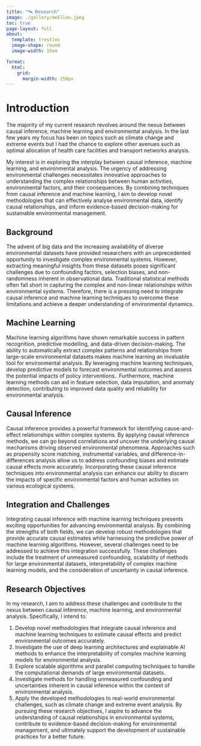 ```yaml
---
title: "🛰 Research"
image: ./gallery/meEllen.jpeg
toc: true
page-layout: full
about: 
  template: trestles
  image-shape: round
  image-width: 15em

format:
  html:
    grid:
      margin-width: 250px
---
```


# Introduction

::: justify
The majority of my current research revolves around the nexus between causal inference, machine learning and environmental analysis. In the last few years my focus has been on topics such as climate change and extreme events but I had the chance to explore other avenues such as optimal allocation of health care facilities and transport networks analysis.

My interest is in exploring the interplay between causal inference, machine learning, and environmental analysis. The urgency of addressing environmental challenges necessitates innovative approaches to understanding the complex relationships between human activities, environmental factors, and their consequences. By combining techniques from causal inference and machine learning, I aim to develop novel methodologies that can effectively analyse environmental data, identify causal relationships, and inform evidence-based decision-making for sustainable environmental management.
:::

## **Background**

::: justify
The advent of big data and the increasing availability of diverse environmental datasets have provided researchers with an unprecedented opportunity to investigate complex environmental systems. However, extracting meaningful insights from these datasets poses significant challenges due to confounding factors, selection biases, and non-randomness inherent in observational data. Traditional statistical methods often fall short in capturing the complex and non-linear relationships within environmental systems. Therefore, there is a pressing need to integrate causal inference and machine learning techniques to overcome these limitations and achieve a deeper understanding of environmental dynamics.
:::

## **Machine Learning**

::: justify
Machine learning algorithms have shown remarkable success in pattern recognition, predictive modelling, and data-driven decision-making. The ability to automatically extract complex patterns and relationships from large-scale environmental datasets makes machine learning an invaluable tool for environmental analysis. By leveraging machine learning techniques, develop predictive models to forecast environmental outcomes and assess the potential impacts of policy interventions.. Furthermore, machine learning methods can aid in feature selection, data imputation, and anomaly detection, contributing to improved data quality and reliability for environmental analysis.
:::

## **Causal Inference**

::: justify
Causal inference provides a powerful framework for identifying cause-and-effect relationships within complex systems. By applying causal inference methods, we can go beyond correlations and uncover the underlying causal mechanisms driving observed environmental phenomena. Approaches such as propensity score matching, instrumental variables, and difference-in-differences analysis allow us to address confounding biases and estimate causal effects more accurately. Incorporating these causal inference techniques into environmental analysis can enhance our ability to discern the impacts of specific environmental factors and human activities on various ecological systems.
:::

## **Integration and Challenges**

::: justify
Integrating causal inference with machine learning techniques presents exciting opportunities for advancing environmental analysis. By combining the strengths of both fields, we can develop robust methodologies that provide accurate causal estimates while harnessing the predictive power of machine learning algorithms. However, several challenges need to be addressed to achieve this integration successfully. These challenges include the treatment of unmeasured confounding, scalability of methods for large environmental datasets, interpretability of complex machine learning models, and the consideration of uncertainty in causal inference.
:::

## **Research Objectives**

::: justify
In my research, I aim to address these challenges and contribute to the nexus between causal inference, machine learning, and environmental analysis. Specifically, I intend to:

1.  Develop novel methodologies that integrate causal inference and machine learning techniques to estimate causal effects and predict environmental outcomes accurately.
2.  Investigate the use of deep learning architectures and explainable AI methods to enhance the interpretability of complex machine learning models for environmental analysis.
3.  Explore scalable algorithms and parallel computing techniques to handle the computational demands of large environmental datasets.
4.  Investigate methods for handling unmeasured confounding and uncertainties inherent in causal inference within the context of environmental analysis.
5.  Apply the developed methodologies to real-world environmental challenges, such as climate change and extreme event analysis. By pursuing these research objectives, I aspire to advance the understanding of causal relationships in environmental systems, contribute to evidence-based decision-making for environmental management, and ultimately support the development of sustainable practices for a better future.
:::

## 
